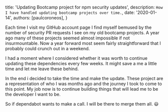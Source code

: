 
  title: 'Updating Bootcamp project for npm security updates',
  description: `How I have handled updating bootcamp projects over time.`,
  date: '2020-01-14',
  authors: [paulcoroneos],
}

Each time I visit my GitHub account page I find myself bemused by the number of security PR requests I see on my old bootcamp projects. A year ago many of these projects seemed almost impossible if not insurmountable. Now a year forward most seem fairly straightforward that I probably could crunch out in a weekend.

I had a moment where I considered whether it was worth to continue updating these dependencies every few weeks. It might save a me a little time and let me leave these behind.

In the end i decided to take the time and make the update. These project are a representation of who I was months ago and the journey I took to come to this point. My job now is to continue building things that will lead me to be the developer I want to be.

So if dependabot wants to make a call. I will be there to merge them all. 😃
